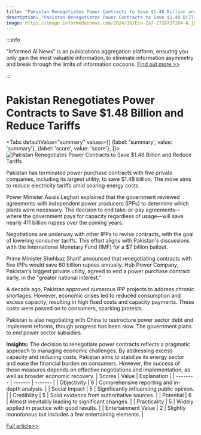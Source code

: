 ```yaml
---
title: "Pakistan Renegotiates Power Contracts to Save $1.48 Billion and Reduce Tariffs"
description: "Pakistan Renegotiates Power Contracts to Save $1.48 Billion and Reduce Tariffs"
image: https://image.informedainews.com/2024/10/Eco-Za7-1728737204-0.jpg
---
```



:::info

"Informed AI News" is an publications aggregation platform, ensuring you only gain the most valuable information, to eliminate information asymmetry and break through the limits of information cocoons.  [Find out more >>](/)

:::

# Pakistan Renegotiates Power Contracts to Save $1.48 Billion and Reduce Tariffs


<Tabs
	defaultValue="summary"
	values={[
	{label: 'summary', value: 'summary'},
	{label: 'score', value: 'score'},
]}>
<TabItem value="summary">
<img
  src="https://image.informedainews.com/2024/10/Eco-Za7-1728737204-0.jpg"
  alt="Pakistan Renegotiates Power Contracts to Save $1.48 Billion and Reduce Tariffs"
/>



Pakistan has terminated power purchase contracts with five private companies, including its largest utility, to save $1.48 billion. The move aims to reduce electricity tariffs amid soaring energy costs.

Power Minister Awais Leghari explained that the government reviewed agreements with independent power producers (IPPs) to determine which plants were necessary. The decision to end take-or-pay agreements—where the government pays for capacity regardless of usage—will save nearly 411 billion rupees over the coming years.

Negotiations are underway with other IPPs to revise contracts, with the goal of lowering consumer tariffs. This effort aligns with Pakistan's discussions with the International Monetary Fund (IMF) for a $7 billion bailout.

Prime Minister Shehbaz Sharif announced that renegotiating contracts with five IPPs would save 60 billion rupees annually. Hub Power Company, Pakistan's biggest private utility, agreed to end a power purchase contract early, in the "greater national interest."

A decade ago, Pakistan approved numerous IPP projects to address chronic shortages. However, economic crises led to reduced consumption and excess capacity, resulting in high fixed costs and capacity payments. These costs were passed on to consumers, sparking protests.

Pakistan is also negotiating with China to restructure power sector debt and implement reforms, though progress has been slow. The government plans to end power sector subsidies.

**Insights:**
The decision to renegotiate power contracts reflects a pragmatic approach to managing economic challenges. By addressing excess capacity and reducing costs, Pakistan aims to stabilize its energy sector and ease the financial burden on consumers. However, the success of these measures depends on effective negotiations and implementation, as well as broader economic recovery.
</TabItem>
<TabItem value="score">
	| Scores     | Value   | Explanation |
	| -------- | ------- | ------- |
	| Objectivity  | 6    | Comprehensive reporting and in-depth analysis.    |
	| Social Impact | 5     | Significantly influencing public opinion.    |
	| Credibility    | 5    | Solid evidence from authoritative sources.    |
	| Potential    | 6    | Almost inevitably leading to significant changes.    |
	| Practicality    | 5    | Widely applied in practice with good results.    |
	| Entertainment Value    | 2    | Slightly monotonous but includes a few entertaining elements.    |
</TabItem>
</Tabs>

[Full article>>](https://asia.nikkei.com/Economy/Pakistan-ends-power-deals-to-save-1.48bn-cut-tariffs)
